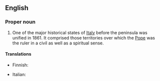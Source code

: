==English==

===Proper noun===
{{wikipedia}}
{{en-proper noun}}

# One of the major historical states of [[Italy]] before the peninsula was unified in 1861. It  comprised those territories over which the [[Pope]] was the ruler in a civil as well as a spiritual sense. 

====Translations====
{{top}}
*Finnish: {{t|fi|Kirkkovaltio}}
{{mid}}
*Italian: {{t|it|Stato Pontificio|m}}
{{bottom}}
